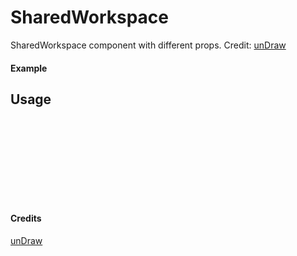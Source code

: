 
<Meta of={SharedWorkspace} title="unDraw/SharedWorkspace" />

# SharedWorkspace

SharedWorkspace component with different props.
Credit: [unDraw](https://undraw.co/illustrations)

#### Example

<Canvas of={SharedWorkspace.Primary} />

## Usage

```ts
import { SharedWorkspace } from "yadl-ui";

const Example = () => {
  return (
      <SharedWorkspace />
  );
};

export default Example;
```

#### Credits
[unDraw](https://undraw.co/illustrations)
